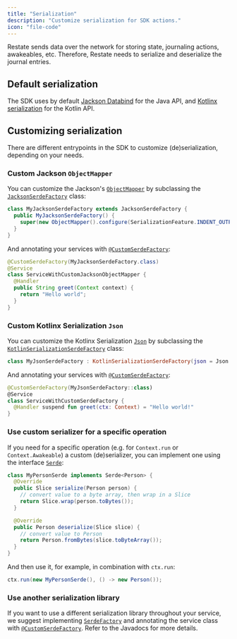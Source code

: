 ```yaml
---
title: "Serialization"
description: "Customize serialization for SDK actions."
icon: "file-code"
---
```


Restate sends data over the network for storing state, journaling actions, awakeables, etc.
Therefore, Restate needs to serialize and deserialize the journal entries.

## Default serialization

The SDK uses by default [Jackson Databind](https://github.com/FasterXML/jackson) for the Java API, and [Kotlinx serialization](https://kotlinlang.org/docs/serialization.html) for the Kotlin API.

## Customizing serialization

There are different entrypoints in the SDK to customize (de)serialization, depending on your needs.

### Custom Jackson `ObjectMapper`

You can customize the Jackson's [`ObjectMapper`](https://javadoc.io/doc/com.fasterxml.jackson.core/jackson-databind/latest/com/fasterxml/jackson/databind/ObjectMapper.html) by subclassing the [`JacksonSerdeFactory`](https://docs.restate.dev/javadocs/dev/restate/sdk/serde/jackson/JacksonSerdeFactory) class:

```java {"CODE_LOAD::java/src/main/java/develop/SerializationExample.java#custom_jackson"} 
class MyJacksonSerdeFactory extends JacksonSerdeFactory {
  public MyJacksonSerdeFactory() {
    super(new ObjectMapper().configure(SerializationFeature.INDENT_OUTPUT, true));
  }
}
```

And annotating your services with [`@CustomSerdeFactory`](https://docs.restate.dev/javadocs/dev/restate/sdk/annotation/CustomSerdeFactory):

```java {"CODE_LOAD::java/src/main/java/develop/SerializationExample.java#custom_jackson_service"} 
@CustomSerdeFactory(MyJacksonSerdeFactory.class)
@Service
class ServiceWithCustomJacksonObjectMapper {
  @Handler
  public String greet(Context context) {
    return "Hello world";
  }
}
```

### Custom Kotlinx Serialization `Json`

You can customize the Kotlinx Serialization [`Json`](https://kotlinlang.org/api/kotlinx.serialization/kotlinx-serialization-json/kotlinx.serialization.json/-json/) by subclassing the [`KotlinSerializationSerdeFactory`](https://docs.restate.dev/ktdocs/sdk-api-kotlin/dev.restate.sdk.kotlin.serialization/-kotlin-serialization-serde-factory/) class:

```kotlin {"CODE_LOAD::kotlin/src/main/kotlin/develop/SerializationExample.kt#custom"} 
class MyJsonSerdeFactory : KotlinSerializationSerdeFactory(json = Json { prettyPrint = true })
```

And annotating your services with [`@CustomSerdeFactory`](https://docs.restate.dev/ktdocs/sdk-common/dev.restate.sdk.annotation/-custom-serde-factory/):

```kotlin {"CODE_LOAD::kotlin/src/main/kotlin/develop/SerializationExample.kt#custom_service"} 
@CustomSerdeFactory(MyJsonSerdeFactory::class)
@Service
class ServiceWithCustomSerdeFactory {
  @Handler suspend fun greet(ctx: Context) = "Hello world!"
}
```

### Use custom serializer for a specific operation

If you need for a specific operation (e.g. for `Context.run` or `Context.Awakeable`) a custom (de)serializer, you can implement one using the interface [`Serde`](https://docs.restate.dev/javadocs/dev/restate/serde/Serde):

```java {"CODE_LOAD::java/src/main/java/develop/SerializationExample.java#customserdes"} 
class MyPersonSerde implements Serde<Person> {
  @Override
  public Slice serialize(Person person) {
    // convert value to a byte array, then wrap in a Slice
    return Slice.wrap(person.toBytes());
  }

  @Override
  public Person deserialize(Slice slice) {
    // convert value to Person
    return Person.fromBytes(slice.toByteArray());
  }
}
```

And then use it, for example, in combination with `ctx.run`:

```java {"CODE_LOAD::java/src/main/java/develop/SerializationExample.java#use_person_serde"} 
ctx.run(new MyPersonSerde(), () -> new Person());
```

### Use another serialization library

If you want to use a different serialization library throughout your service, we suggest implementing [`SerdeFactory`](https://docs.restate.dev/javadocs/dev/restate/serde/SerdeFactory) and annotating the service class with [`@CustomSerdeFactory`](https://docs.restate.dev/javadocs/dev/restate/sdk/annotation/CustomSerdeFactory). Refer to the Javadocs for more details.

